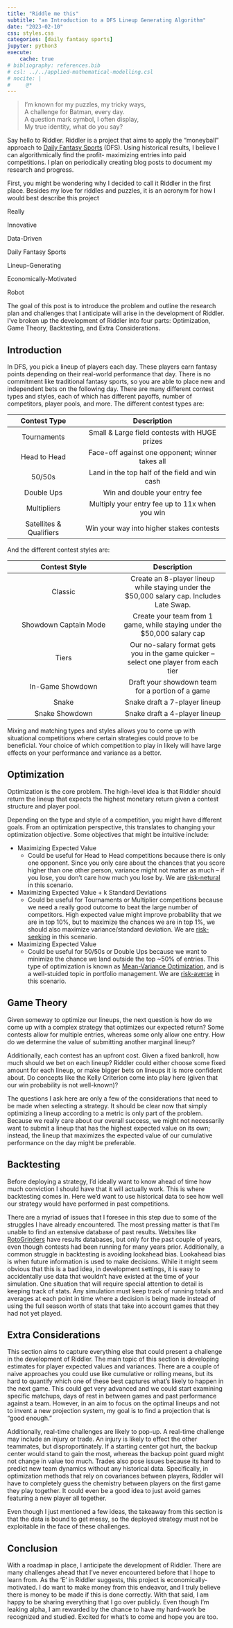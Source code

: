 ```yaml
---
title: "Riddle me this"
subtitle: "an Introduction to a DFS Lineup Generating Algorithm"
date: "2023-02-10"
css: styles.css
categories: [daily fantasy sports]
jupyter: python3
execute:
    cache: true
# bibliography: references.bib
# csl: ../../applied-mathematical-modelling.csl
# nocite: |
#     @*
---
```


> I'm known for my puzzles, my tricky ways,\
> A challenge for Batman, every day.\
> A question mark symbol, I often display,\
> My true identity, what do you say?

Say hello to Riddler. Riddler is a project that aims to apply the "moneyball"
approach to [Daily Fantasy Sports](https://en.wikipedia.org/wiki/Daily_fantasy_sports) 
(DFS). Using historical results, I believe I can algorithmically find the profit-
maximizing entries into paid competitions. I plan on periodically creating blog posts to document
my research and progress.

First, you might be wondering why I decided to call it Riddler in the first place.
Besides my love for riddles and puzzles, it is an acronym for how I would best 
describe this project

:::{.riddler}
[R]{.letter}eally

[I]{.letter}nnovative

[D]{.letter}ata-Driven

[D]{.letter}aily Fantasy Sports

[L]{.letter}ineup-Generating

[E]{.letter}conomically-Motivated

[R]{.letter}obot
:::

The goal of this post is to introduce the problem and outline the research plan and challenges that I anticipate
will arise in the development of Riddler. I've broken up the development of Riddler
into four parts: Optimization, Game Theory, Backtesting, and Extra Considerations.

## Introduction

In DFS, you pick a lineup of players each day. These players
earn fantasy points depending on their real-world performance that day. There
is no commitment like traditional fantasy sports, so you are able to place new
and independent bets on the following day. There are many different contest types and 
styles, each of which has different payoffs, number of competitors, player pools, and more.
The different contest types are:

| Contest Type | Description |
|:------------:|:-----------:|
| Tournaments | Small & Large field contests with HUGE prizes |
| Head to Head | Face-off against one opponent; winner takes all |
| 50/50s | Land in the top half of the field and win cash |
| Double Ups | Win and double your entry fee |
| Multipliers | Multiply your entry fee up to 11x when you win |
| Satellites & Qualifiers | Win your way into higher stakes contests |

And the different contest styles are:

| Contest Style | Description |
|:------------:|:-----------:|
| Classic | Create an 8-player lineup while staying under the $50,000 salary cap. Includes Late Swap. |
| Showdown Captain Mode | Create your team from 1 game, while staying under the $50,000 salary cap |
| Tiers | Our no-salary format gets you in the game quicker -- select one player from each tier |
| In-Game Showdown | Draft your showdown team for a portion of a game |
| Snake | Snake draft a 7-player lineup |
| Snake Showdown | Snake draft a 4-player lineup |

Mixing and matching types and styles allows you to come up with situational
competitions where certain strategies could prove to be beneficial. Your choice of
which competition to play in likely will have large effects on your performance
and variance as a bettor.

## Optimization

Optimization is the core problem. The high-level idea is that Riddler should return
the lineup that expects the highest monetary return given a contest structure and player
pool. 

Depending on the type and style of a competition, you might have different goals.
From an optimization perspective, this translates to changing your optimization
objective. Some objectives that might be intuitive include:

* Maximizing Expected Value
    + Could be useful for Head to Head competitions because there is only one opponent. 
    Since you only care about the chances that you score higher than one other
    person, variance might not matter as much -- if you lose, you don't care
    how much you lose by. We are [risk-netural](https://www.investopedia.com/terms/r/riskneutral.asp) 
    in this scenario.
* Maximizing Expected Value + k Standard Deviations
    + Could be useful for Tournaments or Multiplier competitions because we need a
    really good outcome to beat the large number of competitors. High expected value
    might improve probability that we are in top 10%, but to maximize the chances
    we are in top 1%, we should also maximize variance/standard deviation. We are
    [risk-seeking](https://www.investopedia.com/terms/r/risk-seeking.asp) in this scenario.
* Maximizing Expected Value
    + Could be useful for 50/50s or Double Ups because we want to minimize the chance
    we land outside the top ~50% of entries. This type of optimization is known as
    [Mean-Variance Optimization](https://en.wikipedia.org/wiki/Modern_portfolio_theory), 
    and is a well-stuided topic in portfolio management. We are 
    [risk-averse](https://www.investopedia.com/terms/r/riskaverse.asp) in this scenario.

<!-- For now we can work through an example that focuses on the Showdown Contest.
The Showdown contest allows players to select six players from either team in a single
game. There are no positional requirements, however one of the six players you can
designate to earn 1.5x points. You must select players whose combined salaries are
less than $50,000 (which ensures every/one doesn't just select the 6 best players). -->

## Game Theory

Given someway to optimize our lineups, the next question
is how do we come up with a complex strategy that optimizes our expected return?
Some contests allow for multiple entries, whereas some only allow one entry. 
How do we determine the value of submitting another marginal lineup?

Additionally, each contest has an upfront cost. Given a fixed bankroll, how much
should we bet on each lineup? Riddler could either choose some fixed amount for each
lineup, or make bigger bets on lineups it is more confident about. Do concepts like
the Kelly Criterion come into play here (given that our win probability is not
well-known)? 

The questions I ask here are only a few of the considerations that need to be made
when selecting a strategy. It should be clear now that simply optimizing a lineup
according to a metric is only part of the problem. Because we really care about our
overall success, we might not necessarily want to submit a lineup that has the highest
expected value on its own; instead, the lineup that maximizes
the expected value of our cumulative performance on the day might be preferable. 

## Backtesting

Before deploying a strategy, I'd ideally want to know ahead of time how much
conviction I should have that it will actually work. This is where backtesting
comes in. Here we'd want to use historical data to see how well our
strategy would have performed in past competitions. 

There are a myriad of issues that I foresee in this step due to some of the struggles
I have already encountered. The most pressing matter is that I'm unable to find an
extensive database of past results. Websites like [RotoGrinders](https://rotogrinders.com/resultsdb/nba)
have results databases, but only for the past couple of years, even though contests
had been running for many years prior. Additionally, a common struggle in backtesting
is avoiding lookahead bias. Lookahead bias is when future information is used to
make decisions. While it might seem obvious that this is a bad idea, in development
settings, it is easy to accidentally use data that wouldn't have existed at the
time of your simulation. One situation that will require special attention to detail
is keeping track of stats. Any simulation must keep track of running
totals and averages at each point in time where a decision is being made instead of using
the full season worth of stats that take into account games that they had not yet
played. 

## Extra Considerations

This section aims to capture everything else that could present a challenge in the
development of Riddler. The main topic of this section is developing estimates for
player expected values and variances. There are a couple of naive approaches you
could use like cumulative or rolling means, but its hard to quantify which one of
these best captures what's likely to happen in the next game. This could get very advanced
and we could start examining specific matchups, days of rest in between games and
past performance against a team. However, in an aim to focus on the optimal lineups
and not to invent a new projection system, my goal is to find a projection that is
"good enough." 

Additionally, real-time challenges are likely to pop-up. A real-time challenge may
include an injury or trade. An injury is likely to effect the other teammates, but
disproportinately. If a starting center got hurt, the backup center would stand to
gain the most, whereas the backup point guard might not change in value too much.
Trades also pose issues because its hard to predict new team dynamics without any
historical data. Specifically, in optimization methods that rely on covariances
between players, Riddler will have to completely guess the chemistry between players 
on the first game they play together. It could even be a good idea to just avoid
games featuring a new player all together. 

Even though I just mentioned a few ideas, the takeaway from this section is that
the data is bound to get messy, so the deployed strategy must not be exploitable
in the face of these challenges.

## Conclusion

With a roadmap in place, I anticipate the development of Riddler. There are many
challenges ahead that I've never encountered before that I hope to learn from. 
As the 'E' in Riddler suggests, this project is economically-motivated. I do want
to make money from this endeavor, and I truly believe there is money to be made
if this is done correctly. With that said, I am happy to be sharing everything that
I go over publicly. Even though I'm leaking alpha, I am rewarded by the chance to
have my hard-work be recognized and studied. Excited for what's to come and hope
you are too.